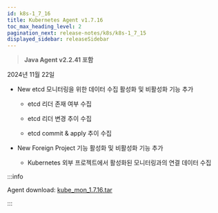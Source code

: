 ```yaml
---
id: k8s-1_7_16
title: Kubernetes Agent v1.7.16
toc_max_heading_level: 2
pagination_next: release-notes/k8s/k8s-1_7_15
displayed_sidebar: releaseSidebar
---
```


> **Java Agent v2.2.41 포함**

2024년 11월 22일

* <Status priority='1'>New</Status> etcd 모니터링을 위한 데이터 수집 활성화 및 비활성화 기능 추가

  * etcd 리더 존재 여부 수집

  * etcd 리더 변경 추이 수집

  * etcd commit & apply 추이 수집

* <Status priority='1'>New</Status> Foreign Project 기능 활성화 및 비활성화 기능 추가 

  * Kubernetes 외부 프로젝트에서 활성화된 모니터링과의 연결 데이터 수집


:::info

Agent download: [kube_mon_1.7.16.tar](https://repo.whatap.io/docker/kube_mon_1.7.16.tar)

:::